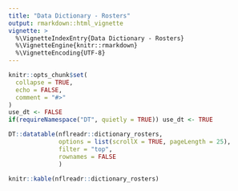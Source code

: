 ---
title: "Data Dictionary - Rosters"
output: rmarkdown::html_vignette
vignette: >
  %\VignetteIndexEntry{Data Dictionary - Rosters}
  %\VignetteEngine{knitr::rmarkdown}
  %\VignetteEncoding{UTF-8}
---
```{r, include = FALSE}
knitr::opts_chunk$set(
  collapse = TRUE,
  echo = FALSE,
  comment = "#>"
)
use_dt <- FALSE
if(requireNamespace("DT", quietly = TRUE)) use_dt <- TRUE
```
```{r eval = use_dt}
DT::datatable(nflreadr::dictionary_rosters, 
              options = list(scrollX = TRUE, pageLength = 25),
              filter = "top",
              rownames = FALSE
              )
```
```{r eval = !use_dt}
knitr::kable(nflreadr::dictionary_rosters)
```
